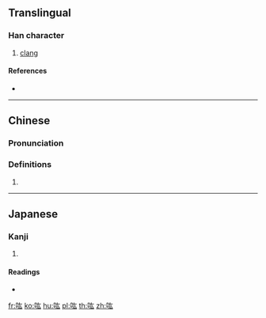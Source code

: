 {{character info/new}}
==Translingual==

===Han character===
{{Han char|rn=30|rad=口|as=04|sn=7|four=64032|canj=RKI|ids=⿰口厷}}

# [[clang]]

====References====
* {{Han ref|kx=0178.240|dkj=03360|dj=0396.100|hdz=10587.070|uh=5430|ud=21552|bh=CA76|bd=51830}}

----

==Chinese==
{{zh-forms}}

===Pronunciation===
{{zh-pron
|m=hóng
|c=wang4
|mn=hông
|mc=y
|oc=y
|ma=
|cat=n
}}

===Definitions===
{{zh-hanzi}}

# {{rfdef|lang=zh}}

----

==Japanese==

===Kanji===
{{ja-kanji|grade=|rs=口04}}

# {{defn|lang=ja|sort=口04}}

====Readings====
* {{ja-readings|on=[[こう]] (kō)|kun=}}

[[fr:吰]]
[[ko:吰]]
[[hu:吰]]
[[pl:吰]]
[[th:吰]]
[[zh:吰]]